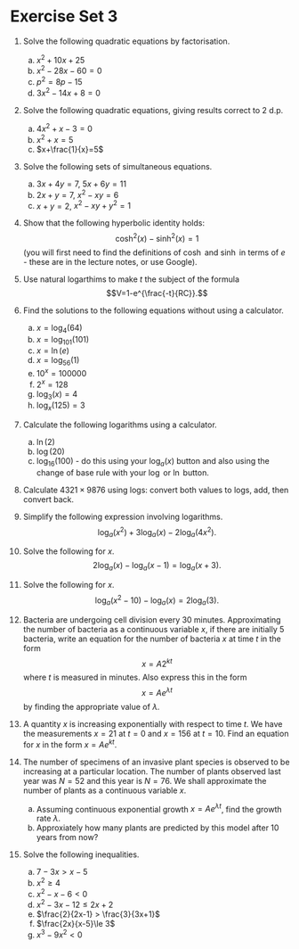 # Exercise Set 3 {-}

1. Solve the following quadratic equations by factorisation.
    a. $x^2+10x+25$
    a. $x^2-28x-60=0$
    a. $p^2=8p-15$
    a. $3x^2-14x+8=0$

1. Solve the following quadratic equations, giving results correct to 2 d.p.
    a. $4x^2+x-3=0$
    a. $x^2+x=5$
    a. $x+\frac{1}{x}=5$

1. Solve the following sets of simultaneous equations.
    a. $3x+4y=7$, $5x+6y=11$
    a. $2x+y=7$, $x^2-xy=6$
    a. $x + y=2$, $x^2-xy+y^2 = 1$  

1. Show that the following hyperbolic identity holds:
    $$\cosh^2(x)-\sinh^2(x)=1$$
    (you will first need to find the definitions of $\cosh$ and $\sinh$ in terms of $e$ - these are in the lecture notes, or use Google).

1. Use natural logarthims to make $t$ the subject of the formula
    $$V=1-e^{\frac{-t}{RC}}.$$

1. Find the solutions to the following equations without using a calculator.
    a. $x=\log_4(64)$
    a. $x=\log_{101}(101)$
    a. $x=\ln(e)$
    a. $x=\log_{56}(1)$
    a. $10^x=100000$
    a. $2^x=128$
    a. $\log_3(x)=4$
    a. $\log_x(125)=3$

1. Calculate the following logarithms using a calculator.
    a. $\ln(2)$
    a. $\log(20)$
    a. $\log_{16}(100)$ - do this using your $\log_a(x)$ button and also using the change of base rule with your $\log$ or $\ln$ button.

1. Calculate $4321\times 9876$ using logs: convert both values to logs, add, then convert back.

1. Simplify the following expression involving logarithms.
     $$\log_a(x^2)+3\log_a(x)-2\log_a(4x^2).$$

1. Solve the following for $x$.
    $$2\log_a(x)-\log_a(x-1)=\log_a(x+3).$$

1. Solve the following for $x$.
    $$\log_a(x^2-10)-\log_a(x)=2\log_a(3).$$

1. Bacteria are undergoing cell division every 30 minutes. Approximating the number of bacteria as a continuous variable $x$, if there are initially 5 bacteria, write an equation for the number of bacteria $x$ at time $t$ in the form
$$x=A2^{kt}$$
where $t$ is measured in minutes.
Also express this in the form
$$x=Ae^{\lambda t}$$
by finding the appropriate value of $\lambda$.

1. A quantity $x$ is increasing exponentially with respect to time $t$. We have the measurements $x=21$ at $t=0$ and $x=156$ at $t=10$. Find an equation for $x$ in the form $x=Ae^{kt}$.

1. The number of specimens of an invasive plant species is observed to be increasing at a particular location. The number of plants observed last year was $N=52$ and this year is $N=76$. We shall approximate the number of plants as a continuous variable $x$.

    a. Assuming continuous exponential growth $x=Ae^{\lambda t}$, find the growth rate $\lambda$.
    b. Approxiately how many plants are predicted by this model after 10 years from now?

1. Solve the following inequalities.
    a. $7-3x>x-5$
    a. $x^2\ge 4$
    a. $x^2-x-6<0$
    a. $x^2-3x-12\le 2x+2$
    a. $\frac{2}{2x-1} > \frac{3}{3x+1}$
    a. $\frac{2x}{x-5}\le 3$
    a. $x^3-9x^2<0$  
